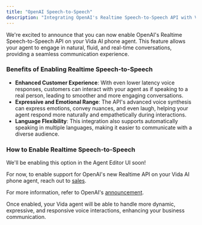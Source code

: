 ```yaml
---
title: "OpenAI Speech-to-Speech"
description: "Integrating OpenAI's Realtime Speech-to-Speech API with Vida Agents"
---
```


We're excited to announce that you can now enable OpenAI's Realtime Speech-to-Speech API on your Vida AI phone agent. This feature allows your agent to engage in natural, fluid, and real-time conversations, providing a seamless communication experience. 

### Benefits of Enabling Realtime Speech-to-Speech

- **Enhanced Customer Experience**: With even lower latency voice responses, customers can interact with your agent as if speaking to a real person, leading to smoother and more engaging conversations.
- **Expressive and Emotional Range**: The API's advanced voice synthesis can express emotions, convey nuances, and even laugh, helping your agent respond more naturally and empathetically during interactions.
- **Language Flexibility**: This integration also supports automatically speaking in multiple languages, making it easier to communicate with a diverse audience.

### How to Enable Realtime Speech-to-Speech

We'll be enabling this option in the Agent Editor UI soon!

For now, to enable support for OpenAI's new Realtime API on your Vida AI phone agent, reach out to [sales](https://vida.io/?form=sales).

For more information, refer to OpenAI's [announcement](https://openai.com/index/introducing-the-realtime-api/).

Once enabled, your Vida agent will be able to handle more dynamic, expressive, and responsive voice interactions, enhancing your business communication.
